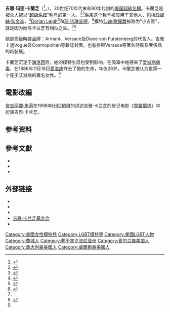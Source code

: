 {{noteTA
|G1=Show
|1=zh-hans:辛迪;zh-hk:仙迪;zh-tw:辛蒂;
|2=zh-hk:歌羅馥;zh-hans:克劳馥;zh-tw:克勞馥;
}}
{{艺人
| 姓名 = Gia Carangi<br>吉雅·卡蘭芝
| birthname = Gia Carangi
| image = giafront.jpg
| imagesize = 260px
| type = 模特儿
| nationality = {{USA}}
| 籍贯 = {{IRE}}<BR>{{ITA}}
| 出生日期 = {{birth date|1960|1|29|mf=y}}
| 出生地点 = {{USA}}[[费城|费城]]
| 逝世日期 = {{death date and age|1986|11|18|1960|1|29}}
| 逝世地点 = {{USA}}[[费城|费城]]
| 父母 = Joseph Carangi<br>Kathleen Adams
| 代表作 = １.Dior<br>２.Versace<br>３.Yves Saint Laurent<br>４.Armani<br>５.VOGUE Cover<br>（美、意、英、法）
}}
{{Infobox model
| height        = {{height|ft=5|in=7}}
| hair_color    = 棕色
| eye_color     = 棕色
| measurements  = (US) 34-24-35<br>(EU) 86.5-61-89
| weight        = <!-- 體重 {{weight}}-->
| dress_size    = （US） 6<br>（EU） 36
| collar        = <!-- 男裝領碼 -->
| suit          = <!-- 男裝尺碼 -->
| shoe_size     = （US） 8<br>（EU） 39
| education     = <!-- 教育程度 -->
| agency        =  Wilhemina Models<br/>Elite Model Management
| spouse        = <!-- 配偶 {{marriage|name|start|end}} -->
| relatives     = <!-- 親屬 -->
| website       = <!-- 官方網站 {{URL|website}} -->
}}
'''吉雅·玛丽·卡蘭芝'''（{{lang-en|Gia Carangi}}{{sfn|Fried|1994|p=8|loc=Thing of Beauty}}<ref>{{fashionmodel |id=Gia+Marie_Carangi|name=吉雅·玛丽·卡兰芝}}</ref>，{{bd|1960年|1月29日|1986年|11月18日|Carangi}}），20世纪70年代末和80年代初的[[美国|美国]][[超級名模|超級名模]]。卡蘭芝是被众人冠以“[[超級名模|超級名模]]”称号的第一人。<ref name=independent>{{cite web |url=http://news.independent.co.uk/world/americas/article311535.ece |title=Gia: The tragic tale of the world's first supermodel |first=Paul |last=Vallely |date=2005-09-10 |accessdate=2007-05-28 |work=[[The_Independent|The Independent]] |deadurl=yes |archiveurl=https://web.archive.org/web/20080101071428/http://news.independent.co.uk/world/americas/article311535.ece |archivedate=2008-01-01 }}</ref><ref name="www.divamag.co.uk">{{cite web| last = Carolin| first = Louise| title = Gia – the tragedy of a lesbian supermodel| work = [[Diva_(magazine)|Diva]]| url = http://www.divamag.co.uk/diva/features.asp?AID=2076| accessdate = 2008-01-17| deadurl = yes| archiveurl = https://www.webcitation.org/69u4ZKhfF?url=http://www.divamag.co.uk/diva/features.asp?AID=2076| archivedate = 2012-08-14}}</ref>后来这个称号被应用于其他人，包括[[珍妮絲·狄金森|珍妮絲·狄金森]]，<ref>{{Cite news| last = Weller| first = Krysten| title = No Lifeguard on Duty: The Accidental Life of the World's First Supermodel| newspaper = [[The_Michigan_Times|The Michigan Times]]| date = 2003-05-16| url = http://media.www.themichigantimes.com/media/storage/paper620/news/2003/05/16/ArtsEntertainment/No.Lifeguard.On.Duty.The.Accidental.Life.Of.The.Worlds.First.Supermodel-435779.shtml| accessdate = 2008-01-| postscript = <!--None-->| deadurl = yes| archiveurl = https://web.archive.org/web/20080916013854/http://media.www.themichigantimes.com/media/storage/paper620/news/2003/05/16/ArtsEntertainment/No.Lifeguard.On.Duty.The.Accidental.Life.Of.The.Worlds.First.Supermodel-435779.shtml| archivedate = 2008-09-16}}</ref>[[Dorian_Leigh|Dorian Leigh]]<ref>{{cite book| last = Gross| first = Michael| title = Model: The Ugly Business of Beautiful Women| publisher = [[HarperCollins|HarperCollins]]| year = 2003| url = http://books.google.com/?id=71PkGwAACAAJ| isbn =0-06-054163-6 }}</ref>和[[珍·诗琳普顿|珍·诗琳普顿]]。<ref>{{cite journal|url=http://www.heraldsun.com.au/news/special-reports/model-jean-shrimpton-recollects-the-stir-she-caused-on-victoria-derby-day-in-1965/story-e6frf8wx-1225792003365|title=Model Jean Shrimpton recollects the stir she caused on Victoria Derby Day in 1965|work=Herald Sun|author=Magee, Antonia|date=2009-10-28|access-date=2012-09-07|archive-date=2012-08-14|archive-url=https://www.webcitation.org/69u4Y0Wx1?url=http://www.heraldsun.com.au/news/special-reports/model-jean-shrimpton-recollects-the-stir-she-caused-on-victoria-derby-day-in-1965/story-e6frf8wx-1225792003365|dead-url=no}}</ref>模特[[仙迪·歌羅馥|仙迪·歌羅馥]]被称为"小吉雅"，就是因为她与卡兰芝有相似之处。<ref name=www.divamag.co.uk/><ref name=imdbcrawford>{{cite web |url=http://www.imdb.com/name/nm0000340/bio |title=Biography for Cindy Crawford (I) |work=[[IMDB.com|IMDB.com]] |accessdate=2007-05-28 |archive-date=2017-08-10 |archive-url=https://web.archive.org/web/20170810235215/http://www.imdb.com/name/nm0000340/bio |dead-url=no }}</ref>

她是高級時裝品牌：Armani、Versace及Diane von Furstenberg的代言人。吉雅上過Vogue及Cosmopolitan等雜誌封面，也有參與Versace等著名時裝及奢侈品的時裝展。

卡蘭芝沉迷于[[海洛因|海洛因]]后，她的模特生涯也受到影响。在吸毒中她感染了[[爱滋病病毒|爱滋病病毒]]，在1986年11月18日[[爱滋病|爱滋病]]夺去了她的生命，年仅26岁。卡蘭芝被认为是第一个死于艾滋病的著名女性。<ref name=independent/>

==電影改編==
[[安吉丽娜·朱莉|安吉丽娜·朱莉]]在1998年[[HBO|HBO]]拍摄的讲述吉雅·卡兰芝的传记电影《[[霓裳情挑|霓裳情挑]]》中扮演吉雅·卡兰芝。

==参考资料==
{{reflist|2}}

==參考文獻==
* {{cite journal|last=Fried|first=Stephen|publication-date=November|year=1988|title=Thing of Beauty|url=https://www.phillymag.com/articles/2008/02/29/thing-of-beauty/|language=en|journal=Philadelphia|access-date=2019-01-25|issn=0031-7233|ref=harv|archive-date=2018-01-10|archive-url=https://web.archive.org/web/20180110050105/http://www.phillymag.com/articles/2008/02/29/thing-of-beauty/|dead-url=no}}
* {{cite journal|last=Fried|first=Stephen|publication-date=November|year=1988b|title=Thing of Beauty (Part 2)|url=https://www.phillymag.com/articles/2008/02/29/thing-of-beauty-part2/|language=en|journal=Philadelphia|access-date=2019-01-25|issn=0031-7233|ref=harv|archive-date=2018-01-10|archive-url=https://web.archive.org/web/20180110050044/http://www.phillymag.com/articles/2008/02/29/thing-of-beauty-part2/|dead-url=no}}
* {{cite book |last=Fried |first=Stephen |year=1994 |title=Thing of beauty: the tragedy of supermodel Gia|url=https://archive.org/details/thingofbeautytra0000frie |language=en |location=New York; London|publisher=Pocket Books|isbn=9780671701055|ref=harv}}

==外部链接==
{{Portal|人物}}
* {{dmoz|Business/Arts_and_Entertainment/Models/Individual/C/Carangi,_Gia/|吉雅·卡兰芝}}
* {{fashionmodel |id=Gia+Marie_Carangi|name=吉雅·玛丽·卡兰芝}}
* {{IMDb name|id=1817020|name=吉雅·卡兰芝}}
* [http://www.giacarangi.org 吉雅·卡兰芝基金会] {{Wayback|url=http://www.giacarangi.org/ |date=20200521233541 }}
* {{Find a Grave|5311}}

{{Authority control}}
{{DEFAULTSORT:Carangi, Gia}}
[[Category:美國女性模特兒|Category:美國女性模特兒]]
[[Category:LGBT模特兒|Category:LGBT模特兒]]
[[Category:美國LGBT人物|Category:美國LGBT人物]]
[[Category:費城人|Category:費城人]]
[[Category:葬于宾夕法尼亚州|Category:葬于宾夕法尼亚州]]
[[Category:爱尔兰裔美国人|Category:爱尔兰裔美国人]]
[[Category:義大利裔美國人|Category:義大利裔美國人]]
[[Category:威爾斯裔美國人|Category:威爾斯裔美國人]]